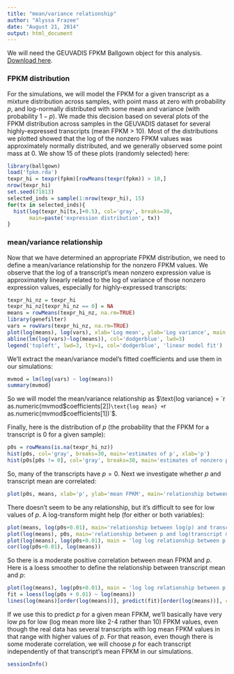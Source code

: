 ```yaml
---
title: "mean/variance relationship"
author: "Alyssa Frazee"
date: "August 21, 2014"
output: html_document
---
```


We will need the GEUVADIS FPKM Ballgown object for this analysis. [Download here](http://files.figshare.com/1625419/fpkm.rda).

### FPKM distribution
For the simulations, we will model the FPKM for a given transcript as a mixture distribution across samples, with point mass at zero with probability $p$, and log-normally distributed with some mean and variance (with probability $1-p$). We made this decision based on several plots of the FPKM distribution across samples in the GEUVADIS dataset for several highly-expressed transcripts (mean FPKM > 10). Most of the distributions we plotted showed that the log of the nonzero FPKM values was approximately normally distributed, and we generally observed some point mass at 0. We show 15 of these plots (randomly selected) here:

```r
library(ballgown)
load('fpkm.rda')
texpr_hi = texpr(fpkm)[rowMeans(texpr(fpkm)) > 10,]
nrow(texpr_hi)
set.seed(71813)
selected_inds = sample(1:nrow(texpr_hi), 15)
for(tx in selected_inds){
  hist(log(texpr_hi[tx,]+0.5), col='gray', breaks=30, 
       main=paste('expression distribution', tx))
}
```


### mean/variance relationship
Now that we have determined an appropriate FPKM distribution, we need to define a mean/variance relationship for the nonzero FPKM values. We observe that the log of a transcript's mean nonzero expression value is approximately linearly related to the log of variance of those nonzero expression values, especially for highly-expressed transcripts:

```r
texpr_hi_nz = texpr_hi
texpr_hi_nz[texpr_hi_nz == 0] = NA
means = rowMeans(texpr_hi_nz, na.rm=TRUE)
library(genefilter)
vars = rowVars(texpr_hi_nz, na.rm=TRUE)
plot(log(means), log(vars), xlab='Log mean', ylab='Log variance', main = 'mean/variance relationship', pch=19, col='#00000050')
abline(lm(log(vars)~log(means)), col='dodgerblue', lwd=3)
legend('topleft', lwd=3, lty=1, col='dodgerblue', 'linear model fit')
```

We'll extract the mean/variance model's fitted coefficients and use them in our simulations:

```r
mvmod = lm(log(vars) ~ log(means))
summary(mvmod)
```

So we will model the mean/variance relationship as $\text{log variance} = `r as.numeric(mvmod$coefficients[2])`\text{log mean} + `r as.numeric(mvmod$coefficients[1])`$.

Finally, here is the distribution of $p$ (the probability that the FPKM for a transcript is 0 for a given sample):

```r
p0s = rowMeans(is.na(texpr_hi_nz))
hist(p0s, col='gray', breaks=30, main='estimates of p', xlab='p')
hist(p0s[p0s != 0], col='gray', breaks=30, main='estimates of nonzero p', xlab='p')
```

So, many of the transcripts have $p=0$. Next we investigate whether $p$ and transcript mean are correlated:
```r
plot(p0s, means, xlab='p', ylab='mean FPKM', main='relationship between p and transcript mean')
```

There doesn't seem to be any relationship, but it's difficult to see for low values of $p$. A log-transform might help (for either or both variables):

```r
plot(means, log(p0s+0.01), main='relationship between log(p) and transcript mean', xlab='mean FPKM', ylab='log p')
plot(log(means), p0s, main='relationship between p and log(transcript mean)', xlab='log(mean FPKM)', ylab='p')
plot(log(means), log(p0s+0.01), main = 'log log relationship between p and transcript mean', ylab='log p', xlab='log(mean FPKM)')
cor(log(p0s+0.01), log(means))
```

So there is a moderate positive correlation between mean FPKM and $p$. Here is a loess smoother to define the relationship between transcript mean and $p$:

```r
plot(log(means), log(p0s+0.01), main = 'log log relationship between p and transcript mean', ylab='log p', xlab='log(mean FPKM)', pch=19, col='#00000050')
fit = loess(log(p0s + 0.01) ~ log(means))
lines(log(means)[order(log(means))], predict(fit)[order(log(means))], col='dodgerblue', lwd=3)
```

If we use this to predict $p$ for a given mean FPKM, we'll basically have very low $p$s for low (log mean more like 2-4 rather than 10) FPKM values, even though the real data has several transcripts with log mean FPKM values in that range with higher values of $p$. For that reason, even though there is some moderate correlation, we will choose $p$ for each transcript independently of that transcript's mean FPKM in our simulations.

```r
sessionInfo()
```

